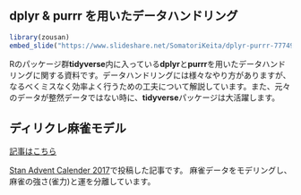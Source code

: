 <br />
<br />

## dplyr & purrr を用いたデータハンドリング
```r
library(zousan)
embed_slide("https://www.slideshare.net/SomatoriKeita/dplyr-purrr-77749974")
```

Rのパッケージ群**tidyverse**内に入っている**dplyr**と**purrr**を用いたデータハンドリングに関する資料です。データハンドリングには様々なやり方がありますが、なるべくミスなく効率よく行うための工夫について解説しています。また、元々のデータが整然データではない時に、**tidyverse**パッケージは大活躍します。

## ディリクレ麻雀モデル

[記事はこちら](https://ksomatori.github.io/homepage/docs/majongAC.html)

[Stan Advent Calender 2017](https://qiita.com/advent-calendar/2017/stan)で投稿した記事です。
麻雀データをモデリングし、麻雀の強さ(雀力)と運を分離しています。

